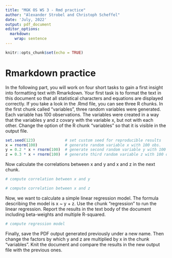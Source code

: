 ```yaml
---
title: "MGK OS WS 3 - Rmd practice"
author: "Alexander Strobel and Christoph Scheffel"
date: 'July, 2022'
output: pdf_document
editor_options: 
  markdown: 
    wrap: sentence
---
```


```r
knitr::opts_chunk$set(echo = TRUE)
```

# Rmarkdown practice

In the following part, you will work on four short tasks to gain a first insight into formatting text with Rmarkdown.
Your first task is to format the text in this document so that all statistical characters and equations are displayed correctly.
If you take a look in the .Rmd file, you can see three R chunks.
In the first chunk called "variables", three random variables were generated.
Each variable has 100 observations.
The variables were created in a way that the variables y and z covary with the variable x, but not with each other.
Change the option of the R chunk "variables" so that it is visible in the output file.


```r
set.seed(123)             # set custom seed for reproducible results
x = rnorm(100)            # generate random variable x with 100 obs.
y = 0.2 * x + rnorm(100)  # generate second random variable y with 100 obs. that covaries with x
z = 0.3 * x + rnorm(100)  # generate third random variable z with 100 obs. that also covaries with x
```

Now calculate the correlations between x and y and x and z in the next chunk.

```r
# compute correlation between x and y 

# compute correlation between x and z

```

Now, we want to calculate a simple linear regression model.
The formula describing the model is x \~ y + z.
Use the chunk "regression" to run the linear regression.
Report the results in the text body of the document including beta-weights and multiple R-squared.

```r
# compute regression model

```

Finally, save the PDF output generated previously under a new name.
Then change the factors by which y and z are multiplied by x in the chunk "variables".
Knit the document and compare the results in the new output file with the previous ones.
